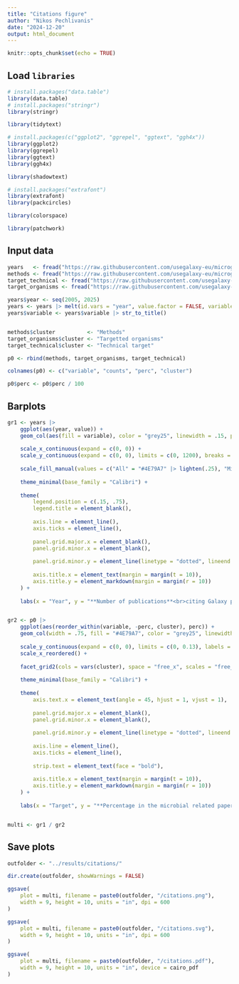 ```yaml
---
title: "Citations figure"
author: "Nikos Pechlivanis"
date: "2024-12-20"
output: html_document
---
```


```r
knitr::opts_chunk$set(echo = TRUE)
```

## Load `libraries`

```r
# install.packages("data.table")
library(data.table)
# install.packages("stringr")
library(stringr)

library(tidytext)

# install.packages(c("ggplot2", "ggrepel", "ggtext", "ggh4x"))
library(ggplot2)
library(ggrepel)
library(ggtext)
library(ggh4x)

library(shadowtext)

# install.packages("extrafont")
library(extrafont)
library(packcircles)

library(colorspace)

library(patchwork)
```

## Input data

```r
years   <- fread("https://raw.githubusercontent.com/usegalaxy-eu/microgalaxy_technical_paper_2024/refs/heads/main/results/citations/years.csv")
methods <- fread("https://raw.githubusercontent.com/usegalaxy-eu/microgalaxy_technical_paper_2024/refs/heads/main/results/citations/methods.csv")
target_technical <- fread("https://raw.githubusercontent.com/usegalaxy-eu/microgalaxy_technical_paper_2024/refs/heads/main/results/citations/technical_target.csv")
target_organisms <- fread("https://raw.githubusercontent.com/usegalaxy-eu/microgalaxy_technical_paper_2024/refs/heads/main/results/citations/targeted_organisms.csv")

years$year <- seq(2005, 2025)
years <- years |> melt(id.vars = "year", value.factor = FALSE, variable.factor = FALSE)
years$variable <- years$variable |> str_to_title()


methods$cluster          <- "Methods"
target_organisms$cluster <- "Targetted organisms"
target_technical$cluster <- "Technical target"

p0 <- rbind(methods, target_organisms, target_technical)

colnames(p0) <- c("variable", "counts", "perc", "cluster")

p0$perc <- p0$perc / 100

```


## Barplots 

```r

gr1 <- years |>
    ggplot(aes(year, value)) +
    geom_col(aes(fill = variable), color = "grey25", linewidth = .15, position = "dodge") +
    
    scale_x_continuous(expand = c(0, 0)) +
    scale_y_continuous(expand = c(0, 0), limits = c(0, 1200), breaks = seq(200, 1000, by = 200)) +
    
    scale_fill_manual(values = c("All" = "#4E79A7" |> lighten(.25), "Microbial" = "#E15759" |> darken(.3))) +
    
    theme_minimal(base_family = "Calibri") +
    
    theme(
        legend.position = c(.15, .75),
        legend.title = element_blank(),
        
        axis.line = element_line(),
        axis.ticks = element_line(),
        
        panel.grid.major.x = element_blank(),
        panel.grid.minor.x = element_blank(),
        
        panel.grid.minor.y = element_line(linetype = "dotted", lineend = "round"),
        
        axis.title.x = element_text(margin = margin(t = 10)),
        axis.title.y = element_markdown(margin = margin(r = 10))
    ) +
    
    labs(x = "Year", y = "**Number of publications**<br>citing Galaxy papers")


gr2 <- p0 |>
    ggplot(aes(reorder_within(variable, -perc, cluster), perc)) +
    geom_col(width = .75, fill = "#4E79A7", color = "grey25", linewidth = .25) +
    
    scale_y_continuous(expand = c(0, 0), limits = c(0, 0.13), labels = scales::percent, breaks = seq(.01, .12, by = .02)) +
    scale_x_reordered() +
    
    facet_grid2(cols = vars(cluster), space = "free_x", scales = "free_x", axes = "all") +
    
    theme_minimal(base_family = "Calibri") +
    
    theme(
        axis.text.x = element_text(angle = 45, hjust = 1, vjust = 1),
        
        panel.grid.major.x = element_blank(),
        panel.grid.minor.x = element_blank(),
        
        panel.grid.minor.y = element_line(linetype = "dotted", lineend = "round"),
        
        axis.line = element_line(),
        axis.ticks = element_line(),
        
        strip.text = element_text(face = "bold"),
        
        axis.title.x = element_text(margin = margin(t = 10)),
        axis.title.y = element_markdown(margin = margin(r = 10))
    ) +
    
    labs(x = "Target", y = "**Percentage in the microbial related papers**<br>citing Galaxy papers")


multi <- gr1 / gr2

```

## Save plots


```r
outfolder <- "../results/citations/"

dir.create(outfolder, showWarnings = FALSE)

ggsave(
    plot = multi, filename = paste0(outfolder, "/citations.png"),
    width = 9, height = 10, units = "in", dpi = 600
)

ggsave(
    plot = multi, filename = paste0(outfolder, "/citations.svg"),
    width = 9, height = 10, units = "in", dpi = 600
)

ggsave(
    plot = multi, filename = paste0(outfolder, "/citations.pdf"),
    width = 9, height = 10, units = "in", device = cairo_pdf
)

```







